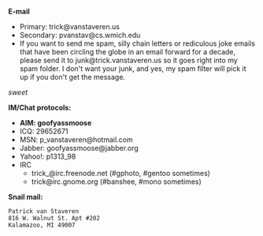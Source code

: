 '''E-mail'''
* Primary: trick@vanstaveren.us
* Secondary: pvanstav@cs.wmich.edu
* If you want to send me spam, silly chain letters or rediculous joke emails that have been circling the globe in an email forward for a decade, please send it to junk@trick.vanstaveren.us so it goes right into my spam folder.  I don't want your junk, and yes, my spam filter will pick it up if you don't get the message.

<math>sweet</math>

'''IM/Chat protocols:'''
* '''AIM: goofyassmoose'''
* ICQ: 29652671
* MSN: p_vanstaveren@hotmail.com
* Jabber: goofyassmoose@jabber.org
* Yahoo!: p1313_98
* IRC
** trick_@irc.freenode.net (#gphoto, #gentoo sometimes)
** trick@irc.gnome.org (#banshee, #mono sometimes)


'''Snail mail: '''
 Patrick van Staveren
 816 W. Walnut St. Apt #202
 Kalamazoo, MI 49007